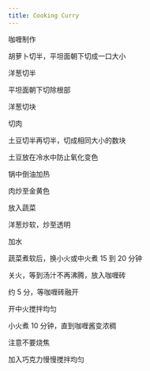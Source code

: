 ```yaml
---
title: Cooking Curry
---
```


咖喱制作

胡萝卜切半，平坦面朝下切成一口大小

洋葱切半

平坦面朝下切除根部

洋葱切块

切肉

土豆切半再切半，切成相同大小的数块

土豆放在冷水中防止氧化变色

锅中倒油加热

肉炒至金黄色

放入蔬菜

洋葱炒软，炒至透明

加水

蔬菜煮软后，换小火或中火煮 15 到 20 分钟

关火，等到汤汁不再沸腾，放入咖喱砖

约 5 分，等咖喱砖融开

开中火搅拌均匀

小火煮 10 分钟，直到咖喱酱变浓稠

注意不要烧焦

加入巧克力慢慢搅拌均匀
